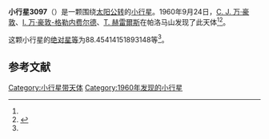 {{Infobox planet
| bgcolour = #FFFFC0
| name = 3097 Tacitus
| symbol = 
| image = 
| caption = 
| discovery = yes
| discovery_ref = 
| discoverer = [[C._J._万·豪敦|C. J. 万·豪敦]]、[[I._万·豪敦-格勒内费尔德|I. 万·豪敦-格勒内费尔德]]、[[T._赫雷爾斯|T. 赫雷爾斯]]
| discovery_site = [[帕洛马山|帕洛马山]] 
| discovered = 1960年9月24日
| designations = yes
| mp_name = 
| named_after = 
| alt_names = 2011 P-L/ 1965 SX / 1975 TL / 1979 MH9 / 1980 RW2 / 1980 TR6
| mp_category = [[主带小行星|主带小行星]]
| orbit_ref = <ref name="a">[http://ssd.jpl.nasa.gov/sbdb.cgi?sstr=3097 3097 Tacitus] {{Wayback|url=http://ssd.jpl.nasa.gov/sbdb.cgi?sstr=3097 |date=20201130174816 }}，小行星數據庫瀏覽器（JPL Small-Body Database Browser）－[[美国国家航空航天局|美国国家航空航天局]]喷气推进实验室</ref>
| epoch = 2456400.5 (2013年4月18日更新)
| aphelion = {{convert|3.190360950139617|AU|km|3|abbr=on|lk=out}}
| perihelion = {{convert|2.665223128400156|AU|km|3|abbr=on}}
| semimajor = {{convert|2.927792039269887|AU|km|3|abbr=on}}
| eccentricity = 0.089681544
| period = 1829.821665 [[日|日]]<br />5.01[[儒略年|儒略年]]
| avg_speed = 
| inclination = 7.46670379548835
| asc_node = 196.7828189404978
| mean_anomaly = 
| arg_peri = 88.45414151893148
| satellites = 
| physical_characteristics = yes
| dimensions = 
| mass = 
| density = 
| surface_grav = 
| escape_velocity = 
| sidereal_day = 
| axial_tilt = 
| pole_ecliptic_lat = 
| pole_ecliptic_lon = 
| albedo = 
| temperatures= 
| temp_name1 = 
| mean_temp_1 = 
| max_temp_1 = 
| temp_name2 = 
| max_temp_2 = 
| spectral_type = 
| abs_magnitude = 88.45414151893148
}}

'''小行星3097'''（{{lang-en|3097 Tacitus}}）是一颗围绕[[太阳|太阳]][[公转|公转]]的[[小行星|小行星]]。1960年9月24日，[[C._J._万·豪敦|C. J. 万·豪敦]]、[[I._万·豪敦-格勒内费尔德|I. 万·豪敦-格勒内费尔德]]、[[T._赫雷爾斯|T. 赫雷爾斯]]在帕洛马山发现了此天体<ref name="a" /><ref>{{cite news|title=小行星列表|url=http://cfa-www.harvard.edu/iau/lists/NumberedMPs.txt|accessdate=2013-07-08|newspaper=哈佛大学|archive-date=2008-05-17|archive-url=https://web.archive.org/web/20080517010638/http://cfa-www.harvard.edu/iau/lists/NumberedMPs.txt|dead-url=no}}</ref>。

这颗小行星的[[绝对星等|绝对星等]]为88.45414151893148等<ref name="a" />。

==参考文献==
{{reflist}}
{{Minor Planet Number|[[小行星3096|小行星3096]]|[[小行星3098|小行星3098]]}}

{{小天体}}

[[Category:小行星带天体|Category:小行星带天体]]
[[Category:1960年发现的小行星|Category:1960年发现的小行星]]

{{asteroid-stub}}